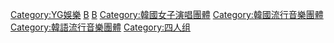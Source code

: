 {{Catmore}}

[[Category:YG娛樂|Category:YG娛樂]]
[[Category:2016年韓國建立|B]]
[[Category:2016年成立的音樂團體|B]]
[[Category:韓國女子演唱團體|Category:韓國女子演唱團體]]
[[Category:韓國流行音樂團體|Category:韓國流行音樂團體]]
[[Category:韓語流行音樂團體|Category:韓語流行音樂團體]]
[[Category:四人组|Category:四人组]]